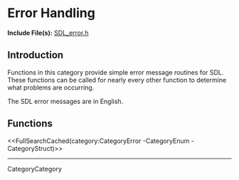 <!-- #master-page:CategoryTemplate -->
<!-- #master-date:Unknown-Date -->
<!-- pragma camelcase off -->
<!-- format wiki -->
<!-- language en -->

= Error Handling =

'''Include File(s):'''  [http://hg.libsdl.org/SDL/file/default/include/SDL_error.h SDL_error.h]


== Introduction ==

Functions in this category provide simple error message routines for SDL. These functions can be called for nearly every other function to determine what problems are occurring.  

The SDL error messages are in English.

<!-- #Remove this line and the ## below to use this markup if it becomes relevant to this category -->
<!-- #== Enumerations == -->
<!-- #<<FullSearch(category:CategoryEnum CategoryError -SGEnumerations)>> -->

<!-- #== Structures == -->
<!-- #<<FullSearch(category:CategoryStruct CategoryError -SGStructures)>> -->

== Functions ==
<<FullSearchCached(category:CategoryError -CategoryEnum -CategoryStruct)>>

----
CategoryCategory
